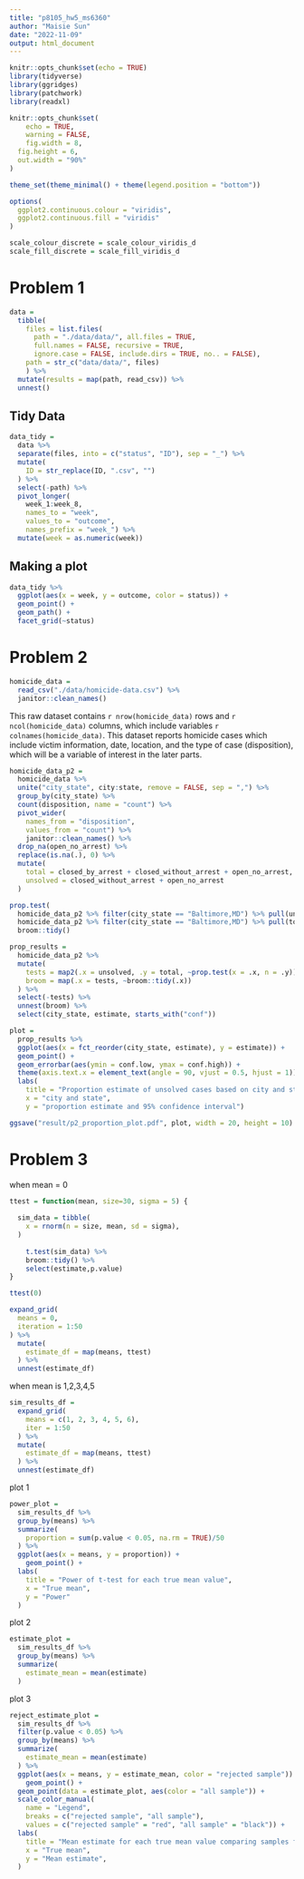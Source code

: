 ```yaml
---
title: "p8105_hw5_ms6360"
author: "Maisie Sun"
date: "2022-11-09"
output: html_document
---
```


```r
knitr::opts_chunk$set(echo = TRUE)
library(tidyverse)
library(ggridges)
library(patchwork)
library(readxl)

knitr::opts_chunk$set(
	echo = TRUE,
	warning = FALSE,
	fig.width = 8, 
  fig.height = 6,
  out.width = "90%"
)

theme_set(theme_minimal() + theme(legend.position = "bottom"))

options(
  ggplot2.continuous.colour = "viridis",
  ggplot2.continuous.fill = "viridis"
)

scale_colour_discrete = scale_colour_viridis_d
scale_fill_discrete = scale_fill_viridis_d
```

# Problem 1

```r
data = 
  tibble(
    files = list.files(
      path = "./data/data/", all.files = TRUE,
      full.names = FALSE, recursive = TRUE,
      ignore.case = FALSE, include.dirs = TRUE, no.. = FALSE),
    path = str_c("data/data/", files)
    ) %>%
  mutate(results = map(path, read_csv)) %>% 
  unnest()

```

## Tidy Data

```r
data_tidy = 
  data %>%
  separate(files, into = c("status", "ID"), sep = "_") %>%
  mutate(
    ID = str_replace(ID, ".csv", "") 
  ) %>%
  select(-path) %>%
  pivot_longer(
    week_1:week_8,
    names_to = "week",
    values_to = "outcome",
    names_prefix = "week_") %>%
  mutate(week = as.numeric(week))
```

## Making a plot

```r
data_tidy %>% 
  ggplot(aes(x = week, y = outcome, color = status)) + 
  geom_point() + 
  geom_path() + 
  facet_grid(~status)
```

# Problem 2

```r
homicide_data = 
  read_csv("./data/homicide-data.csv") %>%
  janitor::clean_names()
```

This raw dataset contains `r nrow(homicide_data)` rows and `r ncol(homicide_data)` columns, which include variables `r colnames(homicide_data)`. This dataset reports homicide cases which include victim information, date, location, and the type of case (disposition), which will be a variable of interest in the later parts. 

```r
homicide_data_p2 = 
  homicide_data %>%
  unite("city_state", city:state, remove = FALSE, sep = ",") %>%
  group_by(city_state) %>%
  count(disposition, name = "count") %>%
  pivot_wider(
    names_from = "disposition", 
    values_from = "count") %>%
    janitor::clean_names() %>%
  drop_na(open_no_arrest) %>%
  replace(is.na(.), 0) %>%
  mutate(
    total = closed_by_arrest + closed_without_arrest + open_no_arrest,
    unsolved = closed_without_arrest + open_no_arrest
  )
```

```r
prop.test(
  homicide_data_p2 %>% filter(city_state == "Baltimore,MD") %>% pull(unsolved),
  homicide_data_p2 %>% filter(city_state == "Baltimore,MD") %>% pull(total)) %>% 
  broom::tidy()
```

```r
prop_results = 
  homicide_data_p2 %>% 
  mutate(
    tests = map2(.x = unsolved, .y = total, ~prop.test(x = .x, n = .y)),
    broom = map(.x = tests, ~broom::tidy(.x))
  ) %>% 
  select(-tests) %>% 
  unnest(broom) %>% 
  select(city_state, estimate, starts_with("conf"))
```

```r
plot = 
  prop_results %>% 
  ggplot(aes(x = fct_reorder(city_state, estimate), y = estimate)) +
  geom_point() + 
  geom_errorbar(aes(ymin = conf.low, ymax = conf.high)) + 
  theme(axis.text.x = element_text(angle = 90, vjust = 0.5, hjust = 1)) + 
  labs(
    title = "Proportion estimate of unsolved cases based on city and states ordered basd on estimates",
    x = "city and state",
    y = "proportion estimate and 95% confidence interval")

ggsave("result/p2_proportion_plot.pdf", plot, width = 20, height = 10)
```

# Problem 3

when mean = 0
```r
ttest = function(mean, size=30, sigma = 5) {
  
  sim_data = tibble(
    x = rnorm(n = size, mean, sd = sigma),
  )
  
    t.test(sim_data) %>%
    broom::tidy() %>%
    select(estimate,p.value)
}

ttest(0)

expand_grid(
  means = 0,
  iteration = 1:50
) %>%
  mutate(
    estimate_df = map(means, ttest)
  ) %>%
  unnest(estimate_df)

```

when mean is 1,2,3,4,5
```r
sim_results_df = 
  expand_grid(
    means = c(1, 2, 3, 4, 5, 6),
    iter = 1:50
  ) %>% 
  mutate(
    estimate_df = map(means, ttest)
  ) %>%
  unnest(estimate_df)
```

plot 1
```r
power_plot = 
  sim_results_df %>%
  group_by(means) %>%
  summarize(
    proportion = sum(p.value < 0.05, na.rm = TRUE)/50
  ) %>%
  ggplot(aes(x = means, y = proportion)) + 
    geom_point() + 
  labs(
    title = "Power of t-test for each true mean value",
    x = "True mean",
    y = "Power"
  )

```

plot 2
```r
estimate_plot = 
  sim_results_df %>%
  group_by(means) %>%
  summarize(
    estimate_mean = mean(estimate)
  )
```

plot 3
```r
reject_estimate_plot = 
  sim_results_df %>%
  filter(p.value < 0.05) %>%
  group_by(means) %>%
  summarize(
    estimate_mean = mean(estimate)
  ) %>%
  ggplot(aes(x = means, y = estimate_mean, color = "rejected sample")) + 
    geom_point() + 
  geom_point(data = estimate_plot, aes(color = "all sample")) +
  scale_color_manual(
    name = "Legend",
    breaks = c("rejected sample", "all sample"),
    values = c("rejected sample" = "red", "all sample" = "black")) +
  labs(
    title = "Mean estimate for each true mean value comparing samples for which the null was rejected and for all samples",
    x = "True mean",
    y = "Mean estimate",
  )


```

